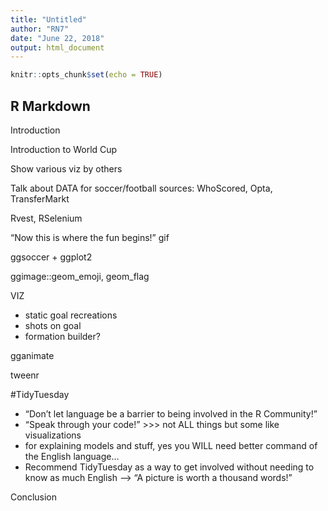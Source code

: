 ```yaml
---
title: "Untitled"
author: "RN7"
date: "June 22, 2018"
output: html_document
---
```


```r
knitr::opts_chunk$set(echo = TRUE)
```

## R Markdown


Introduction

Introduction to World Cup


Show various viz by others

Talk about DATA for soccer/football sources: WhoScored, Opta, TransferMarkt

Rvest, RSelenium


"Now this is where the fun begins!" gif

ggsoccer + ggplot2

ggimage::geom_emoji, geom_flag

VIZ

- static goal recreations
- shots on goal 
- formation builder?


gganimate

tweenr


#TidyTuesday

- "Don't let language be a barrier to being involved in the R Community!"
- "Speak through your code!" >>> not ALL things but some like visualizations
- for explaining models and stuff, yes you WILL need better command of the English language...
- Recommend TidyTuesday as a way to get involved without needing to know as much English
--> "A picture is worth a thousand words!"

Conclusion


